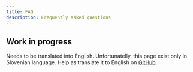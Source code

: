```yaml
---
title: FAQ
description: Frequently asked questions
---
```


<Construction size="4rem" className="mx-auto"/>

## Work in progress

Needs to be translated into English. Unfortunatelly, this page exist only in <Link href="/sl/pogosta-vprasanja">Slovenian</Link> language.
Help as translate it to English on [GitHub](https://github.com/sledilnik/zdravniki/blob/master/src/content/en/faq.md).